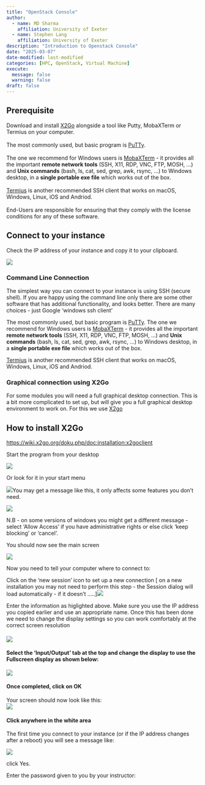 ```yaml
---
title: "OpenStack Console"
author: 
  - name: MD Sharma
    affiliation: University of Exeter
  - name: Stephen Lang
    affiliation: University of Exeter
description: "Introduction to Openstack Console"
date: "2025-03-07"
date-modified: last-modified
categories: [HPC, OpenStack, Virtual Machine]
execute:
  message: false
  warning: false
draft: false
---
```


## Prerequisite

::: callout-important
Download and install [X2Go](https://wiki.x2go.org) alongside a tool like Putty, MobaXTerm or Termius on your computer. \
\
The most commonly used, but basic program is [PuTTy](https://www.putty.org/).\
\
The one we recommend for Windows users is [MobaXTerm](#0) - it provides all the important **remote network tools** (SSH, X11, RDP, VNC, FTP, MOSH, ...) and **Unix commands** (bash, ls, cat, sed, grep, awk, rsync, ...) to Windows desktop, in a **single portable exe file** which works out of the box.\
\
[Termius](https://termius.com/) is another recommended SSH client that works on macOS, Windows, Linux, iOS and Andriod.\
\
End-Users are responsible for ensuring that they comply with the license conditions for any of these software.
:::

## Connect to your instance

Check the IP address of your instance and copy it to your clipboard.

![](img/openstack-console-18.png)

### Command Line Connection

The simplest way you can connect to your instance is using SSH (secure shell). If you are happy using the command line only there are some other software that has additional functionality, and looks better. There are many choices - just Google ‘windows ssh client’

The most commonly used, but basic program is [PuTTy](https://www.putty.org/). The one we recommend for Windows users is [MobaXTerm](#0) - it provides all the important **remote network tools** (SSH, X11, RDP, VNC, FTP, MOSH, ...) and **Unix commands** (bash, ls, cat, sed, grep, awk, rsync, ...) to Windows desktop, in a **single portable exe file** which works out of the box.

[Termius](https://termius.com/) is another recommended SSH client that works on macOS, Windows, Linux, iOS and Andriod.

### Graphical connection using X2Go

For some modules you will need a full graphical desktop connection. This is a bit more complicated to set up, but will give you a full graphical desktop environment to work on. For this we use [X2go](https://wiki.x2go.org/doku.php)

::: callout-important
## How to install X2Go

<https://wiki.x2go.org/doku.php/doc:installation:x2goclient>
:::

Start the program from your desktop

![](img/openstack-connect-01.png)

Or look for it in your start menu

![](img/openstack-connect-02.png)You may get a message like this, it only affects some features you don’t need.

![](img/openstack-connect-03.png)

N.B - on some versions of windows you might get a different message - select 'Allow Access' if you have administrative rights or else click ‘keep blocking’ or ‘cancel’.

You should now see the main screen

![](img/openstack-connect-04.png)

Now you need to tell your computer where to connect to:

Click on the ‘new session’ icon to set up a new connection \[ on a new installation you may not need to perform this step - the Session dialog will load automatically - if it doesn’t …..\]![](img/openstack-connect-05.png)

Enter the information as higlighted above. Make sure you use the IP address you copied earlier and use an appropriate name. Once this has been done we need to change the display settings so you can work comfortably at the correct screen resolution

#### ![](img/openstack-connect-06.png)

#### Select the ‘Input/Output’ tab at the top and change the display to use the Fullscreen display as shown below:

![](img/openstack-connect-07.png)

#### Once completed, click on OK

Your screen should now look like this:\
![](img/openstack-connect-08.png)

#### Click anywhere in the white area

The first time you connect to your instance (or if the IP address changes after a reboot) you will see a message like:

![](img/openstack-connect-09.png)

click Yes.

Enter the password given to you by your instructor:
